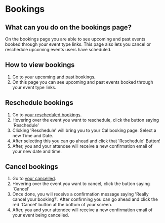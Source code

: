 # Bookings

## What can you do on the bookings page?

On the bookings page you are able to see upcoming and past events booked through your event type links. This page also lets you cancel or reschedule upcoming events users have scheduled.

## How to view bookings

1. Go to [your upcoming and past bookings](https://app.cal.com/bookings/upcoming).
2. On this page you can see upcoming and past events booked through your event type links.

## Reschedule bookings

1. Go to [your rescheduled bookings](https://app.cal.com/bookings/upcoming).
2. Hovering over the event you want to reschedule, click the button saying 'Reschedule'
3. Clicking 'Reschedule' will bring you to your Cal booking page. Select a new Time and Date.
4. After selecting this you can go ahead and click that 'Reschedule' Button!
5. After, you and your attendee will receive a new confirmation email of your new date and time.

## Cancel bookings

1. Go to [your cancelled](https://app.cal.com/bookings/cancelled).
2. Hovering over the event you want to cancel, click the button saying 'Cancel'
3. Once done, you will receive a confirmation message saying 'Really cancel your booking?'. After confirming you can go ahead and click the red 'Cancel' button at the bottom of your screen.
4. After, you and your attendee will receive a new confirmation email of your event being cancelled.
